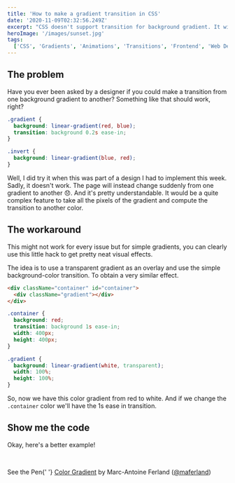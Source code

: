```yaml
---
title: 'How to make a gradient transition in CSS'
date: '2020-11-09T02:32:56.249Z'
excerpt: "CSS doesn't support transition for background gradient. It will instead change the whole gradient suddenly. But what if you could? I wanna show you how I worked around the limitation of CSS with this nice little trick."
heroImage: '/images/sunset.jpg'
tags:
  ['CSS', 'Gradients', 'Animations', 'Transitions', 'Frontend', 'Web Design']
---
```


## The problem

Have you ever been asked by a designer if you could make a transition from one background gradient to another? Something like that should work, right?

```css
.gradient {
  background: linear-gradient(red, blue);
  transition: background 0.2s ease-in;
}

.invert {
  background: linear-gradient(blue, red);
}
```

Well, I did try it when this was part of a design I had to implement this week. Sadly, it doesn't work. The page will instead change suddenly from one gradient to another 😞. And it's pretty understandable. It would be a quite complex feature to take all the pixels of the gradient and compute the transition to another color.

## The workaround

This might not work for every issue but for simple gradients, you can clearly use this little hack to get pretty neat visual effects.

The idea is to use a transparent gradient as an overlay and use the simple background-color transition. To obtain a very similar effect.

```html
<div className="container" id="container">
  <div className="gradient"></div>
</div>
```

```css
.container {
  background: red;
  transition: background 1s ease-in;
  width: 400px;
  height: 400px;
}

.gradient {
  background: linear-gradient(white, transparent);
  width: 100%;
  height: 100%;
}
```

So, now we have this color gradient from red to white. And if we change the `.container` color we'll have the 1s ease in transition.

## Show me the code

Okay, here's a better example!

<br />

<p
  className="codepen"
  data-height="265"
  data-theme-id="dark"
  data-default-tab="js,result"
  data-user="maferland"
  data-slug-hash="QWEZKYR"
  style={{
    height: '265px',
    boxSizing: 'border-box',
    display: 'flex',
    alignItems: 'center',
    justifyContent: 'center',
    border: '2px solid',
    margin: '1em 0',
    padding: '1em',
  }}
  data-pen-title="QWEZKYR"
>
  <span>
    See the Pen{' '}
    <a href="https://codepen.io/maferland/pen/QWEZKYR">Color Gradient</a> by
    Marc-Antoine Ferland (<a href="https://codepen.io/maferland">@maferland</a>)
  </span>
</p>

<script async src="https://static.codepen.io/assets/embed/ei.js"></script>
